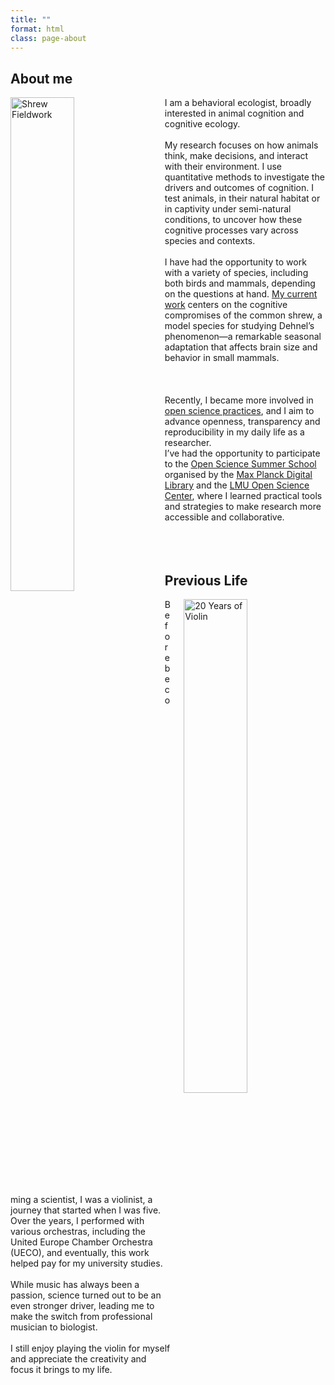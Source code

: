 ```yaml
---
title: ""
format: html
class: page-about
---
```


## About me

<img src="img/profile.jpg" alt="Shrew Fieldwork" style="width: 45%; float: left; margin-right: 20px;"/> 
I am a behavioral ecologist, broadly interested in animal cognition and cognitive ecology. <br> <br>My research focuses on how animals think, make decisions, and interact with their environment. I use quantitative methods to investigate the drivers and outcomes of cognition. I test animals, in their natural habitat or in captivity under semi-natural conditions, to uncover how these cognitive processes vary across species and contexts.
<br><br>
I have had the opportunity to work with a variety of species, including both birds and mammals, depending on the questions at hand. [My current work](research.qmd#shrew) centers on the cognitive compromises of the common shrew, a model species for studying Dehnel's phenomenon—a remarkable seasonal adaptation that affects brain size and behavior in small mammals.
<br><br><br><br>
Recently, I became more involved in [open science practices](research.qmd#openscience), and I aim to advance openness, transparency and reproducibility in my daily life as a researcher.<br> I've had the opportunity to participate to the [Open Science Summer School](https://osip.mpdl.mpg.de/2024/09/20/summer-school-materials-available/) organised by the [Max Planck Digital Library](https://www.mpg.de/807277/max-planck-digital-library) and the [LMU Open Science Center](https://www.osc.uni-muenchen.de/index.html), where I learned practical tools and strategies to make research more accessible and collaborative.
<br><br><br><br>

## Previous Life
<img src="img/violin.jpg" alt="20 Years of Violin" style="width: 45%; float: right; margin-left: 20px;"/>
Before becoming a scientist, I was a violinist, a journey that started when I was five. Over the years, I performed with various orchestras, including the United Europe Chamber Orchestra (UECO), and eventually, this work helped pay for my university studies.
<br><br> While music has always been a passion, science turned out to be an even stronger driver, leading me to make the switch from professional musician to biologist.  <br><br>
I still enjoy playing the violin for myself and appreciate the creativity and focus it brings to my life.
